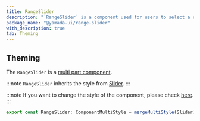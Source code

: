 ```yaml
---
title: RangeSlider
description: "`RangeSlider` is a component used for users to select a range of related values."
package_name: "@yamada-ui/range-slider"
with_description: true
tab: Theming
---
```


## Theming

The `RangeSlider` is a [multi part component](/styled-system/theming/component-style#multi-part-components).

:::note
`RangeSlider` inherits the style from [Slider](/components/forms/slider).
:::

:::note
If you want to change the style of the component, please check [here](/styled-system/theming/customize-theme#changing-the-style-of-components).
:::

```ts
export const RangeSlider: ComponentMultiStyle = mergeMultiStyle(Slider)()
```
